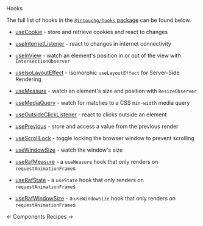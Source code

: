 <DocHeaderStack>
    <Heading as="h1">
        Hooks
    </Heading>
    <EditDocsLink href="/hooks/index.mdx" />
</DocHeaderStack>

The full list of hooks in the [`@intouchg/hooks` package](https://www.npmjs.com/package/@intouchg/hooks) 
can be found below.

* [useCookie](/docs/hooks/useCookie) - store and retrieve cookies and react to changes
* [useInternetListener](/docs/hooks/useInternetListener) - react to changes in internet connectivity
* [useInView](/docs/hooks/useInView) - watch an element's position in or out of the view with `IntersectionObserver`
* [useIsoLayoutEffect](/docs/hooks/useIsoLayoutEffect) - isomorphic `useLayoutEffect` for Server-Side Rendering
* [useMeasure](/docs/hooks/useMeasure) - watch an element's size and position with `ResizeObserver`
* [useMediaQuery](/docs/hooks/useMediaQuery) - watch for matches to a CSS `min-width` media query 
* [useOutsideClickListener](/docs/hooks/useOutsideClickListener) - react to clicks outside an element
* [usePrevious](/docs/hooks/usePrevious) - store and access a value from the previous render
* [useScrollLock](/docs/hooks/useScrollLock) - toggle locking the browser window to prevent scrolling
* [useWindowSize](/docs/hooks/useWindowSize) - watch the window's size


* [useRafMeasure](/docs/hooks/useRafMeasure) - a `useMeasure` hook that only renders on `requestAnimationFrame`s
* [useRafState](/docs/hooks/useRafState) - a `useState` hook that only renders on `requestAnimationFrame`s
* [useRafWindowSize](/docs/hooks/useRafWindowSize) - a `useWindowSize` hook that only renders on `requestAnimationFrame`s

<DocFooterFlex>
    <DocFooterLink href="/docs/components">
        &larr; Components
    </DocFooterLink>
    <DocFooterLink href="/docs/recipes">
        Recipes &rarr;
    </DocFooterLink>
</DocFooterFlex>